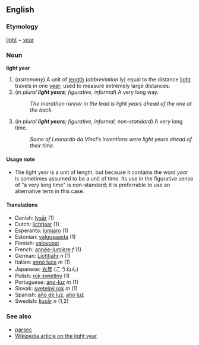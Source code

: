 ==English==
===Etymology===
[[light]] + [[year]]

===Noun===
'''light year'''

#(''astronomy'') A unit of [[length]] (''abbreviation'' ly) equal to the distance [[light]] travels in one [[year]]; used to measure extremely large distances.
#(''in plural '''light years'''; figurative, informal'') A very long way.
#:''The marathon runner in the lead is light years ahead of the one at the back.''
#(''in plural '''light years'''; figurative, informal, non-standard'') A very long time.
#:''Some of Leonardo da Vinci's inventions were light years ahead of their time.''

====Usage note====
*The light year is a unit of length, but because it contains the word ''year'' is sometimes assumed to be a unit of time.  Its use in the figurative sense of "a very long time" is non-standard; it is preferrable to use an alternative term in this case.

==== Translations ====
*Danish: [[lysår]] (1)
*Dutch: [[lichtjaar]] (1)
*Esperanto: [[lumjaro]] (1)
*Estonian: [[valgusaasta]] (1)
*Finnish: [[valovuosi]]
*French: [[année-lumière]] ''f'' (1)
*German: [[Lichtjahr]] ''n'' (1)
*Italian: [[anno luce]] ''m'' (1)
*Japanese: [[光年]] (こうねん)
*Polish: [[rok świetlny]] (1)
*Portuguese: [[ano-luz]] ''m'' (1)
*Slovak: [[svetelný rok]] ''m'' (1)
*Spanish: [[año de luz]], [[año luz]]
*Swedish: [[ljusår]] ''n'' (1,2)

===See also===
*[[parsec]]
*[[w:Light_year|Wikipedia article on the light year]]